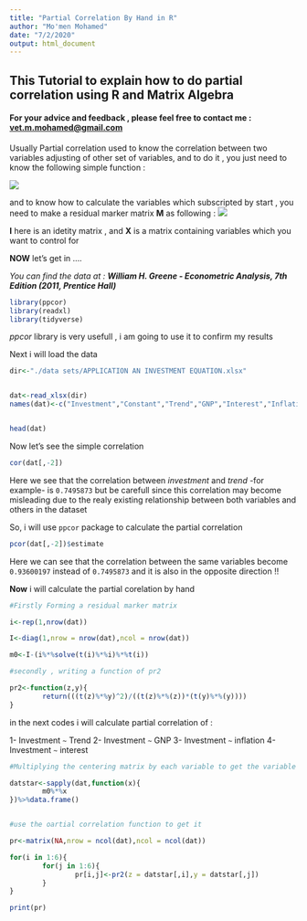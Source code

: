 ```yaml
---
title: "Partial Correlation By Hand in R"
author: "Mo'men Mohamed"
date: "7/2/2020"
output: html_document
---
```


## This Tutorial to explain how to do partial correlation using R and Matrix Algebra 

#### For your advice and feedback , please feel free to contact me : [vet.m.mohamed@gmail.com](vet.m.mohamed@gmail.com)


Usually Partial correlation used to know the correlation between two variables adjusting of other set of variables, and to do it , you just need to know the following simple function :

![](/home/debian/Pictures/pcor.png)

and to know how to calculate the variables which subscripted by start , you need to make a residual marker matrix **M** as following : ![](/home/debian/Pictures/M0.png)

**I** here is an idetity matrix , and **X** is a matrix containing variables which you want to control for 

**NOW** let's get in ....

*You can find the data at : ****William H. Greene - Econometric Analysis, 7th Edition (2011, Prentice Hall)***


```r
library(ppcor)
library(readxl)
library(tidyverse)
```

*ppcor* library is very usefull , i am going to use it to confirm my results 

Next i will load the data 

```r
dir<-"./data sets/APPLICATION AN INVESTMENT EQUATION.xlsx"


dat<-read_xlsx(dir)
names(dat)<-c("Investment","Constant","Trend","GNP","Interest","Inflation")


head(dat)

```

Now let's see the simple correlation 

```r
cor(dat[,-2])

```

Here we see that the correlation between *investment* and *trend* -for example- is `0.7495873` but be carefull since this correlation may become misleading due to the realy existing relationship between both variables and others in the dataset 

So, i will use `ppcor` package to calculate the partial correlation 

```r

pcor(dat[,-2])$estimate

```

Here we can see that  the correlation between the same variables become `0.93600197` instead of `0.7495873` and it is also in the opposite direction !!

**Now** i will calculate the partial corelation by hand 

```r
#Firstly Forming a residual marker matrix 

i<-rep(1,nrow(dat))

I<-diag(1,nrow = nrow(dat),ncol = nrow(dat))

m0<-I-(i%*%solve(t(i)%*%i)%*%t(i))

#secondly , writing a function of pr2

pr2<-function(z,y){
        return(((t(z)%*%y)^2)/((t(z)%*%(z))*(t(y)%*%(y))))
}

```

in the next codes i will calculate partial correlation of :

1- Investment `~` Trend 
2- Investment `~` GNP
3- Investment `~` inflation
4- Investment `~` interest

```r
#Multiplying the centering matrix by each variable to get the variable star

datstar<-sapply(dat,function(x){
        m0%*%x
})%>%data.frame()


#use the oartial correlation function to get it 

pr<-matrix(NA,nrow = ncol(dat),ncol = ncol(dat))

for(i in 1:6){
        for(j in 1:6){
                pr[i,j]<-pr2(z = datstar[,i],y = datstar[,j])
        }
}

print(pr)
```

